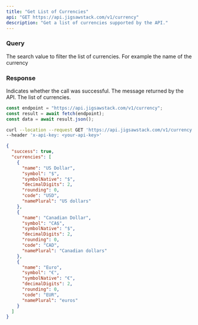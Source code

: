 ```yaml
---
title: "Get List of Currencies"
api: "GET https://api.jigsawstack.com/v1/currency"
description: "Get a list of currencies supported by the API."
---
```


### Query

<ParamField query="search_value" type="string">
  The search value to filter the list of currencies. For example the name of the
  currency
</ParamField>

<Snippet file="header.mdx" />

### Response

<ResponseField name="success" type="boolean">
  Indicates whether the call was successful.
</ResponseField>

<ResponseField name="message" type="string">
  The message returned by the API.
</ResponseField>

<ResponseField name="currencies" type="JSON">
  The list of currencies.
</ResponseField>

<RequestExample>

```javascript Node.js
const endpoint = "https://api.jigsawstack.com/v1/currency";
const result = await fetch(endpoint);
const data = await result.json();
```

```bash cURL
curl --location --request GET 'https://api.jigsawstack.com/v1/currency' \
--header 'x-api-key: <your-api-key>'
```

</RequestExample>

<ResponseExample>

```json Response
{
  "success": true,
  "currencies": [
    {
      "name": "US Dollar",
      "symbol": "$",
      "symbolNative": "$",
      "decimalDigits": 2,
      "rounding": 0,
      "code": "USD",
      "namePlural": "US dollars"
    },
    {
      "name": "Canadian Dollar",
      "symbol": "CA$",
      "symbolNative": "$",
      "decimalDigits": 2,
      "rounding": 0,
      "code": "CAD",
      "namePlural": "Canadian dollars"
    },
    {
      "name": "Euro",
      "symbol": "€",
      "symbolNative": "€",
      "decimalDigits": 2,
      "rounding": 0,
      "code": "EUR",
      "namePlural": "euros"
    }
  ]
}
```

</ResponseExample>
